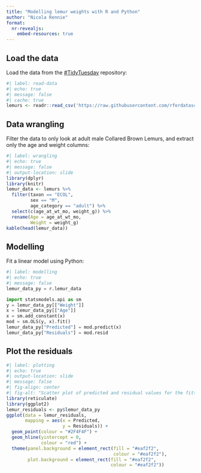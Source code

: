 ```yaml
---
title: "Modelling lemur weights with R and Python"
author: "Nicola Rennie"
format:
  nr-revealjs:
    embed-resources: true
---
```


## Load the data

Load the data from the [#TidyTuesday](https://github.com/rfordatascience/tidytuesday/blob/master/data/2021/2021-08-24/readme.md) repository:

```r
#| label: read-data
#| echo: true
#| message: false
#| cache: true
lemurs <- readr::read_csv('https://raw.githubusercontent.com/rfordatascience/tidytuesday/master/data/2021/2021-08-24/lemur_data.csv')
```

## Data wrangling

Filter the data to only look at adult male Collared Brown Lemurs, and extract only the age and weight columns:

```r
#| label: wrangling
#| echo: true
#| message: false
#| output-location: slide
library(dplyr)
library(knitr)
lemur_data <- lemurs %>% 
  filter(taxon == "ECOL",
         sex == "M",
         age_category == "adult") %>% 
  select(c(age_at_wt_mo, weight_g)) %>% 
  rename(Age = age_at_wt_mo, 
         Weight = weight_g)
kable(head(lemur_data))
```

## Modelling

Fit a linear model using Python:

```python
#| label: modelling
#| echo: true
#| message: false
lemur_data_py = r.lemur_data

import statsmodels.api as sm
y = lemur_data_py[["Weight"]]
x = lemur_data_py[["Age"]]
x = sm.add_constant(x)
mod = sm.OLS(y, x).fit()
lemur_data_py["Predicted"] = mod.predict(x)
lemur_data_py["Residuals"] = mod.resid
```

## Plot the residuals

```r
#| label: plotting
#| echo: true
#| output-location: slide
#| message: false
#| fig-align: center
#| fig-alt: "Scatter plot of predicted and residual values for the fitted linear model."
library(reticulate)
library(ggplot2)
lemur_residuals <- py$lemur_data_py
ggplot(data = lemur_residuals,
       mapping = aes(x = Predicted,
                     y = Residuals)) +
  geom_point(colour = "#2F4F4F") +
  geom_hline(yintercept = 0,
             colour = "red") +
  theme(panel.background = element_rect(fill = "#eaf2f2",
                                        colour = "#eaf2f2"),
        plot.background = element_rect(fill = "#eaf2f2",
                                       colour = "#eaf2f2"))
```
